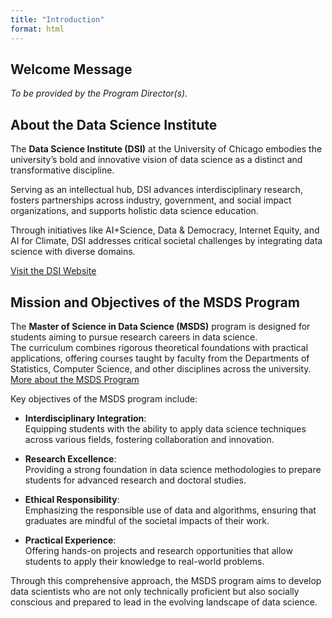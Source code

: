 ```yaml
---
title: "Introduction"
format: html
---
```


## Welcome Message  
*To be provided by the Program Director(s).*

## About the Data Science Institute  

The **Data Science Institute (DSI)** at the University of Chicago embodies the university's bold and innovative vision of data science as a distinct and transformative discipline.  

Serving as an intellectual hub, DSI advances interdisciplinary research, fosters partnerships across industry, government, and social impact organizations, and supports holistic data science education.  

Through initiatives like AI+Science, Data & Democracy, Internet Equity, and AI for Climate, DSI addresses critical societal challenges by integrating data science with diverse domains.  

[Visit the DSI Website](https://datascience.uchicago.edu)

## Mission and Objectives of the MSDS Program  

The **Master of Science in Data Science (MSDS)** program is designed for students aiming to pursue research careers in data science.  
The curriculum combines rigorous theoretical foundations with practical applications, offering courses taught by faculty from the Departments of Statistics, Computer Science, and other disciplines across the university.  
[More about the MSDS Program](https://codas.uchicago.edu/academics/ms-data-science/)

Key objectives of the MSDS program include:

- **Interdisciplinary Integration**:  
  Equipping students with the ability to apply data science techniques across various fields, fostering collaboration and innovation.

- **Research Excellence**:  
  Providing a strong foundation in data science methodologies to prepare students for advanced research and doctoral studies.

- **Ethical Responsibility**:  
  Emphasizing the responsible use of data and algorithms, ensuring that graduates are mindful of the societal impacts of their work.

- **Practical Experience**:  
  Offering hands-on projects and research opportunities that allow students to apply their knowledge to real-world problems.

Through this comprehensive approach, the MSDS program aims to develop data scientists who are not only technically proficient but also socially conscious and prepared to lead in the evolving landscape of data science.

